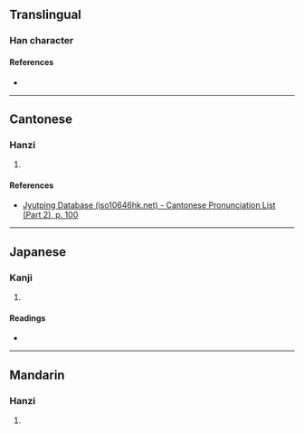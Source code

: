 {{character info/new}}
==Translingual==

===Han character===
{{Han char|rn=46|rad=山|as=10|sn=13|four=|canj=UYBS|ids=⿰山旁}}

====References====
* {{Han ref|kx=0317.390|dkj=08359|dj=0618.080|hdz=10792.030|uh=5D6D|ud=23917}}

----

==Cantonese==

===Hanzi===
{{yue-hanzi|jyut=[[bang1]]|y=bang1}}

# {{rfdef|yue|sort=山10}}

====References====
* [http://www.iso10646hk.net/jp/document/download.jsp Jyutping Database (iso10646hk.net) - Cantonese Pronunciation List (Part 2), p. 100]

----

==Japanese==

===Kanji===
{{ja-kanji|grade=|rs=山10}}

# {{rfdef|ja|sort=山10}}

====Readings====
* {{ja-readings|on=[[ほう]] (hō), [[ひょう]] (hyō)|kun=[[くずれる]] (kuzureru)}}

----

==Mandarin==

===Hanzi===
{{cmn-hanzi|pin=[[bēng]] ([[beng1]])|wg=peng<sup>1</sup>}}

# {{rfdef|cmn|sort=山10}}